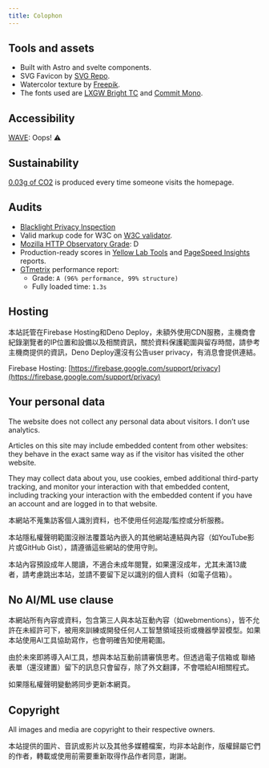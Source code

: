 ```yaml
---
title: Colophon
---
```


## Tools and assets

- Built with Astro and svelte components.
- SVG Favicon by
  [SVG Repo](https://www.svgrepo.com/svg/126349/bird-with-bow-tie?edit=true).
- Watercolor texture by
  [Freepik](https://www.freepik.com/free-vector/pastel-watercolor-painted-background_13962241.htm).
- The fonts used are [LXGW Bright TC](https://github.com/lxgw/LxgwBright) and [Commit Mono](https://commitmono.com/).

## Accessibility

[WAVE](https://wave.webaim.org/): Oops! ⚠️

## Sustainability

[0.03g of CO2](https://www.websitecarbon.com/) is produced every time someone
visits the homepage.

## Audits

- [Blacklight Privacy Inspection](https://themarkup.org/blacklight)
- Valid markup code for W3C on [W3C validator](https://validator.w3.org/nu/).
- [Mozilla HTTP Observatory Grade](https://observatory.mozilla.org): D
- Production-ready scores in [Yellow Lab Tools](https://yellowlab.tools) and
  [PageSpeed Insights](https://pagespeed.web.dev) reports.
- [GTmetrix](https://gtmetrix.com) performance report:
  - Grade: `A (96% performance, 99% structure)`
  - Fully loaded time: `1.3s`

## Hosting

本站託管在Firebase Hosting和Deno Deploy，未額外使用CDN服務，主機商會紀錄瀏覽者的IP位置和設備以及相關資訊，關於資料保護範圍與留存時間，請參考主機商提供的資訊，Deno Deploy還沒有公告user privacy，有消息會提供連結。

Firebase Hosting: [https://firebase.google.com/support/privacy](https://firebase.google.com/support/privacy)

## Your personal data

The website does not collect any personal data about visitors. I don’t use analytics.

Articles on this site may include embedded content from other websites: they behave in the exact same way as if the visitor has visited the other website.

They may collect data about you, use cookies, embed additional third-party
tracking, and monitor your interaction with that embedded content, including
tracking your interaction with the embedded content if you have an account and
are logged in to that website.

本網站不蒐集訪客個人識別資料，也不使用任何追蹤/監控或分析服務。

本站隱私權聲明範圍沒辦法覆蓋站內嵌入的其他網站連結與內容（如YouTube影片或GitHub Gist），請遵循這些網站的使用守則。

本站內容預設成年人閱讀，不適合未成年閱覽，如果還沒成年，尤其未滿13歲者，請考慮跳出本站，並請不要留下足以識別的個人資料（如電子信箱）。

## No AI/ML use clause

本網站所有內容或資料，包含第三人與本站互動內容（如webmentions），皆不允許在未經許可下，被用來訓練或開發任何人工智慧領域技術或機器學習模型。如果本站使用AI工具協助寫作，也會明確告知使用範圍。

由於未來即將導入AI工具，想與本站互動前請審慎思考。但透過電子信箱或
聯絡表單（還沒建置）留下的訊息只會留存，除了外文翻譯，不會喂給AI相關程式。

如果隱私權聲明變動將同步更新本網頁。

## Copyright

All images and media are copyright to their respective owners.

本站提供的圖片、音訊或影片以及其他多媒體檔案，均非本站創作，版權歸屬它們的作者，轉載或使用前需要重新取得作品作者同意，謝謝。
